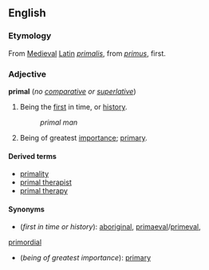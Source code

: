==English==
===Etymology===
From [[Medieval]] [[Latin]] ''[[primalis]]'', from ''[[primus]]'', first.

===Adjective===
'''primal''' (''no [[comparative]] or [[superlative]]'')

#Being the [[first]] in time, or [[history]].
#:''primal man''
#Being of greatest [[importance]]; [[primary]].

====Derived terms====
*[[primality]]
*[[primal therapist]]
*[[primal therapy]]

====Synonyms====
*(''first in time or history''): [[aboriginal]], [[primaeval]]/[[primeval]], 
[[primordial]]
*(''being of greatest importance''): [[primary]]